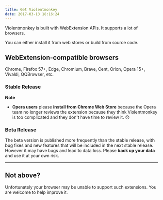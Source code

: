 ```yaml
---
title: Get Violentmonkey
date: 2017-03-13 18:16:24
---
```


Violentmonkey is built with WebExtension APIs. It supports a lot of browsers.

You can either install it from web stores or build from source code.

## WebExtension-compatible browsers

Chrome, Firefox 57+, Edge, Chromium, Brave, Cent, Orion, Opera 15+, Vivaldi, QQBrowser, etc.

### Stable Release

<InstallStable />

**Note**

- **Opera users** please **install from Chrome Web Store** because the Opera team no longer reviews the extension because they think Violentmonkey is too complicated and they don't have time to review it. 😞

### Beta Release

The beta version is published more frequently than the stable release, with bug fixes and new features that will be included in the next stable release.
However it may have bugs and lead to data loss. Please **back up your data** and use it at your own risk.

<InstallBeta />

---

## Not above?

Unfortunately your browser may be unable to support such extensions.
You are welcome to help improve it.
